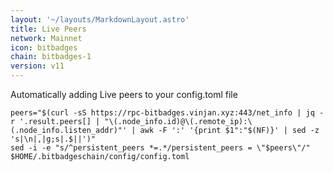```yaml
---
layout: '~/layouts/MarkdownLayout.astro'
title: Live Peers
network: Mainnet
icon: bitbadges
chain: bitbadges-1
version: v11
---
```

Automatically adding Live peers to your config.toml file
```
peers="$(curl -sS https://rpc-bitbadges.vinjan.xyz:443/net_info | jq -r '.result.peers[] | "\(.node_info.id)@\(.remote_ip):\(.node_info.listen_addr)"' | awk -F ':' '{print $1":"$(NF)}' | sed -z 's|\n|,|g;s|.$||')"
sed -i -e "s/^persistent_peers *=.*/persistent_peers = \"$peers\"/" $HOME/.bitbadgeschain/config/config.toml
```
